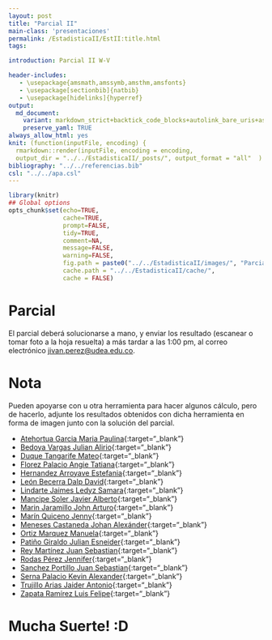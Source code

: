 ```yaml
---
layout: post
title: "Parcial II"
main-class: 'presentaciones'
permalink: /EstadisticaII/EstII:title.html
tags:

introduction: Parcial II W-V

header-includes:
   - \usepackage{amsmath,amssymb,amsthm,amsfonts}
   - \usepackage[sectionbib]{natbib}
   - \usepackage[hidelinks]{hyperref}
output:
  md_document:
    variant: markdown_strict+backtick_code_blocks+autolink_bare_uris+ascii_identifiers+tex_math_single_backslash
    preserve_yaml: TRUE
always_allow_html: yes   
knit: (function(inputFile, encoding) {
  rmarkdown::render(inputFile, encoding = encoding,
  output_dir = "../../EstadisticaII/_posts/", output_format = "all"  ) })
bibliography: "../../referencias.bib"
csl: "../../apa.csl"
---
```


```r
library(knitr)
## Global options
opts_chunk$set(echo=TRUE,
               cache=TRUE,
               prompt=FALSE,
               tidy=TRUE,
               comment=NA,
               message=FALSE,
               warning=FALSE,
               fig.path = paste0("../../EstadisticaII/images/", "ParcialII"),
               cache.path = "../../EstadisticaII/cache/",
               cache = FALSE)
```

# Parcial
El parcial deberá solucionarse a mano, y enviar los resultado (escanear o tomar foto a la hoja resuelta) a más tardar a las 1:00 pm, al correo electrónico <a target="_blank" href="mailto:jivan.perez@udea.edu.co"> jivan.perez@udea.edu.co</a>. 

# Nota
Pueden apoyarse con \texttt{R} u otra herramienta para hacer algunos cálculo, pero de hacerlo, adjunte los resultados obtenidos con dicha herramienta en forma de imagen junto con la solución del parcial.

* [Atehortua Garcia Maria Paulina](https://github.com/jiperezga/jiperezga.github.io/raw/master/Dataset/Parcial/P1152220071.pdf){:target="_blank"}
* [Bedoya Vargas Julian Alirio](https://github.com/jiperezga/jiperezga.github.io/raw/master/Dataset/Parcial/P1039474881.pdf){:target="_blank"}
* [Duque Tangarife Mateo](https://github.com/jiperezga/jiperezga.github.io/raw/master/Dataset/Parcial/P1045050662.pdf){:target="_blank"}
* [Florez Palacio Angie Tatiana](https://github.com/jiperezga/jiperezga.github.io/raw/master/Dataset/Parcial/P1001444143.pdf){:target="_blank"}
* [Hernandez Arroyave Estefania](https://github.com/jiperezga/jiperezga.github.io/raw/master/Dataset/Parcial/P1037660120.pdf){:target="_blank"}
* [León Becerra Dalp David](https://github.com/jiperezga/jiperezga.github.io/raw/master/Dataset/Parcial/P1067952784.pdf){:target="_blank"}
* [Lindarte Jaimes Ledyz Samara](https://github.com/jiperezga/jiperezga.github.io/raw/master/Dataset/Parcial/P1193212626.pdf){:target="_blank"}
* [Mancipe Soler Javier Alberto](https://github.com/jiperezga/jiperezga.github.io/raw/master/Dataset/Parcial/P1049024349.pdf){:target="_blank"}
* [Marin Jaramillo John Arturo](https://github.com/jiperezga/jiperezga.github.io/raw/master/Dataset/Parcial/P1017129376.pdf){:target="_blank"}
* [Marín Quiceno Jenny](https://github.com/jiperezga/jiperezga.github.io/raw/master/Dataset/Parcial/P43972762.pdf){:target="_blank"}
* [Meneses Castaneda Johan Alexánder](https://github.com/jiperezga/jiperezga.github.io/raw/master/Dataset/Parcial/P1017225004.pdf){:target="_blank"}
* [Ortiz Marquez Manuela](https://github.com/jiperezga/jiperezga.github.io/raw/master/Dataset/Parcial/P1152469411.pdf){:target="_blank"}
* [Patiño Giraldo Julian Esneider](https://github.com/jiperezga/jiperezga.github.io/raw/master/Dataset/Parcial/P1000756773.pdf){:target="_blank"}
* [Rey Martínez Juan Sebastian](https://github.com/jiperezga/jiperezga.github.io/raw/master/Dataset/Parcial/P1005260188.pdf){:target="_blank"}
* [Rodas Pérez Jennifer](https://github.com/jiperezga/jiperezga.github.io/raw/master/Dataset/Parcial/P1152207604.pdf){:target="_blank"}
* [Sanchez Portillo Juan Sebastian](https://github.com/jiperezga/jiperezga.github.io/raw/master/Dataset/Parcial/P1127348707.pdf){:target="_blank"}
* [Serna Palacio Kevin Alexander](https://github.com/jiperezga/jiperezga.github.io/raw/master/Dataset/Parcial/P1048020998.pdf){:target="_blank"}
* [Trujillo Arias Jaider Antonio](https://github.com/jiperezga/jiperezga.github.io/raw/master/Dataset/Parcial/P1001386543.pdf){:target="_blank"}
* [Zapata Ramírez Luis Felipe](https://github.com/jiperezga/jiperezga.github.io/raw/master/Dataset/Parcial/P1035915858.pdf){:target="_blank"}

<h1> Mucha Suerte! :D </h1>

